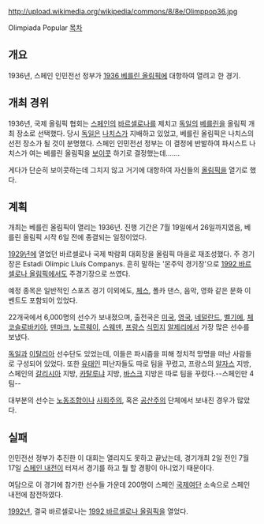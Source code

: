 http://upload.wikimedia.org/wikipedia/commons/8/8e/Olimppop36.jpg

Olimpiada Popular
[[목차]]
== 개요 ==
1936년, 스페인 인민전선 정부가 [[1936 베를린 올림픽]]에 대항하여 열려고 한 경기.

== 개최 경위 ==
1936년, 국제 올림픽 협회는 [[스페인]]의 [[바르셀로나]]를 제치고 [[독일]]의 [[베를린]]을 올림픽 개최 장소로 선택했다. 당시 [[독일]]은 [[나치스]]가 지배하고 있었고, 베를린 올림픽은 나치스의 선전 장소가 될 것이 분명했다. 스페인 인민전선 정부는 이 결정에 반발하여 파시스트 나치스가 여는 베를린 올림픽을 [[보이콧]] 하기로 결정했는데…….

게다가 단순히 보이콧하는데 그치지 않고 거기에 대항하여 자신들의 [[올림픽]]을 열기로 했다.

== 계획 ==
개최는 베를린 올림픽이 열리는 1936년. 진행 기간은 7월 19일에서 26일까지였음, 베를린 올림픽 시작 6일 전에 종결되는 일정이었다.

[[1929년]]에 열었던 바르셀로나 국제 박람회 대회장을 올림픽 마을로 재조성했다. 주 경기장은 Estadi Olímpic Lluís Companys. 흔히 말하는 '몬주익 경기장'으로 [[1992 바르셀로나 올림픽]]에서도 주경기장으로 쓰였다.

예정 종목은 일반적인 스포츠 경기 이외에도, [[체스]], 폴카 댄스, 음악, 영화 같은 문화 이벤트도 포함되어 있었다.

22개국에서 6,000명의 선수가 보내졌으며, 출전국은 [[미국]], [[영국]], [[네덜란드]], [[벨기에]], [[체코슬로바키아]], [[덴마크]], [[노르웨이]], [[스웨덴]], [[프랑스]] [[식민지]] [[알제리]]에서 가장 많은 선수를 보냈다.

[[독일]]과 [[이탈리아]] 선수단도 있었는데, 이들은 파시즘을 피해 정치적 망명을 떠난 사람들로 구성되어 있었다. 또한 [[유태인]] 피난자들도 따로 팀을 꾸렸고, 프랑스의 [[알자스]] 지방, 스페인의 [[갈리시아]] 지방, [[카탈루냐]] 지방, [[바스크]] 지방은 따로 팀을 꾸렸다.--스페인만 4팀--

대부분의 선수는 [[노동조합]]이나 [[사회주의]], 혹은 [[공산주의]] 단체에서 보내진 경우가 많았다.

== 실패 ==
인민전선 정부가 추진한 이 대회는 열리지도 못하고 끝났는데, 경기개최 2일 전인 7월 17일 [[스페인 내전]]이 터져서 경기를 하고 뭘 할 경황이 아니었기 때문이다.

여담으로 이 경기에 참가한 선수들 가운데 200명이 스페인 [[국제여단]] 소속으로 스페인 내전에 참전하였다.

[[1992년]], 결국 바르셀로나는 [[1992 바르셀로나 올림픽]]을 열었다.
